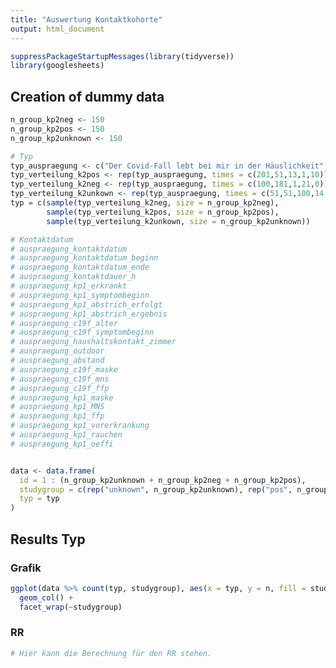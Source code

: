 ```yaml
---
title: "Auswertung Kontaktkohorte"
output: html_document
---
```


```r
suppressPackageStartupMessages(library(tidyverse))
library(googlesheets)
```

## Creation of dummy data
```r
n_group_kp2neg <- 150
n_group_kp2pos <- 150
n_group_kp2unknown <- 150

# Typ
typ_auspraegung <- c("Der Covid-Fall lebt bei mir in der Häuslichkeit", "am Arbeitsplatz", "in einer medizinischen Einrichtung", "Treffen unter Freunden", "Sonstiges")
typ_verteilung_k2pos <- rep(typ_auspraegung, times = c(201,51,13,1,10))
typ_verteilung_k2neg <- rep(typ_auspraegung, times = c(100,181,1,21,0))
typ_verteilung_k2unkown <- rep(typ_auspraegung, times = c(51,51,100,14,100))
typ = c(sample(typ_verteilung_k2neg, size = n_group_kp2neg), 
        sample(typ_verteilung_k2pos, size = n_group_kp2pos),
        sample(typ_verteilung_k2unkown, size = n_group_kp2unknown))

# Kontaktdatum
# auspraegung_kontaktdatum
# auspraegung_kontaktdatum_beginn
# auspraegung_kontaktdatum_ende
# auspraegung_kontaktdauer_h
# auspraegung_kp1_erkrankt
# auspraegung_kp1_symptombeginn
# auspraegung_kp1_abstrich_erfolgt
# auspraegung_kp1_abstrich_ergebnis
# auspraegung_c19f_alter
# auspraegung_c19f_symptombeginn
# auspraegung_haushaltskontakt_zimmer
# auspraegung_outdoor
# auspraegung_abstand
# auspraegung_c19f_maske
# auspraegung_c19f_mns
# auspraegung_c19f_ffp
# auspraegung_kp1_maske
# auspraegung_kp1_MNS
# auspraegung_kp1_ffp
# auspraegung_kp1_vorerkrankung
# auspraegung_kp1_rauchen
# auspraegung_kp1_oeffi


data <- data.frame(
  id = 1 : (n_group_kp2unknown + n_group_kp2neg + n_group_kp2pos),
  studygroup = c(rep("unknown", n_group_kp2unknown), rep("pos", n_group_kp2pos), rep("neg", n_group_kp2neg)),
  typ = typ
)
```

## Results Typ

### Grafik
```r
ggplot(data %>% count(typ, studygroup), aes(x = typ, y = n, fill = studygroup)) + 
  geom_col() +
  facet_wrap(~studygroup) 
```
### RR
```r
# Hier kann die Berechnung für den RR stehen.
```

